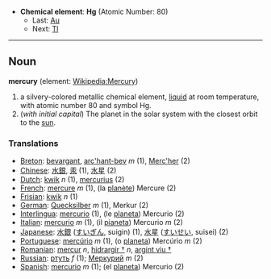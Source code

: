 *'''Chemical element''': '''Hg''' (Atomic Number: 80)
**Last: [[Gold|Au]]
**Next: [[Thallium|Tl]]
----
== Noun ==
'''mercury''' (element: [[en:Mercury (element)|Wikipedia:Mercury]])

#a silvery-colored metallic chemical element, [[liquid]] at room temperature, with atomic number 80 and symbol Hg.
# (''with initial capital'') The planet in the solar system with the closest orbit to the [[sun]].

===Translations===
*[[Breton]]: [[bevargant]], [[arc'hant-bev]] ''m'' (1), [[Merc'her]] (2)
*[[Chinese]]: [[水銀]], [[汞]] (1), [[水星]] (2)
*[[Dutch]]: [[kwik]] ''n'' (1), [[mercurius]] (2)
*[[French]]: [[mercure]] ''m'' (1), (la [[planète]]) Mercure (2)
*[[Frisian]]: [[kwik]] ''n'' (1)
*[[German]]: [[Quecksilber]] ''m'' (1), Merkur (2)
*[[Interlingua]]: [[mercurio]] (1), (le [[planeta]]) Mercurio (2)
*[[Italian]]: [[mercurio]] ''m'' (1), (il [[pianeta]]) Mercurio ''m'' (2)
*[[Japanese]]: [[水銀]] ([[すいぎん]], suigin) (1), [[水星]] ([[すいせい]], suisei) (2)
*[[Portuguese]]: [[mercúrio]] ''m'' (1), (o [[planeta]]) Mercúrio ''m'' (2)
*[[Romanian]]: [[mercur]] ''n'', [[hidrargir †]] ''n'', [[argint viu †]]
*[[Russian]]: [[ртуть]] ''f'' (1); [[Меркурий]] ''m'' (2)
*[[Spanish]]: [[mercurio]] ''m'' (1); (el [[planeta]]) Mercurio (2)